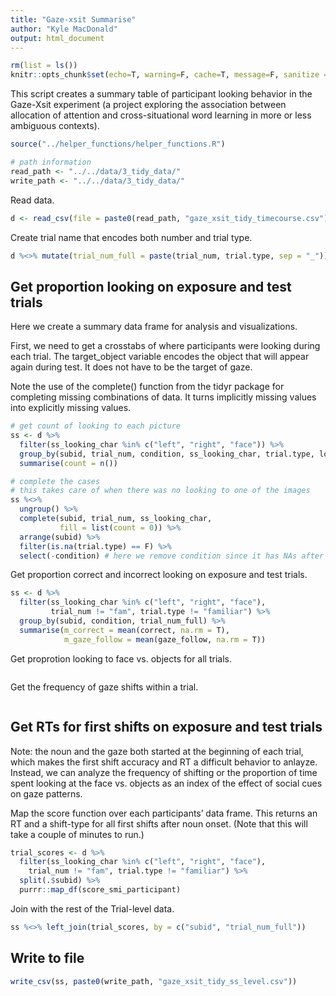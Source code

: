 ```yaml
---
title: "Gaze-xsit Summarise"
author: "Kyle MacDonald"
output: html_document
---
```


```r
rm(list = ls())
knitr::opts_chunk$set(echo=T, warning=F, cache=T, message=F, sanitize = T)
```

This script creates a summary table of participant looking behavior in the Gaze-Xsit experiment (a project exploring the association between allocation of attention and cross-situational word learning in more or less ambiguous contexts).

```r
source("../helper_functions/helper_functions.R")

# path information
read_path <- "../../data/3_tidy_data/"
write_path <- "../../data/3_tidy_data/"
```

Read data. 

```r
d <- read_csv(file = paste0(read_path, "gaze_xsit_tidy_timecourse.csv"))
```

Create trial name that encodes both number and trial type. 

```r
d %<>% mutate(trial_num_full = paste(trial_num, trial.type, sep = "_")) 
```

## Get proportion looking on exposure and test trials 

Here we create a summary data frame for analysis and visualizations.

First, we need to get a crosstabs of where participants were looking during each trial. The 
target_object variable encodes the object that will appear again during test. It does not 
have to be the target of gaze. 

Note the use of the complete() function from the tidyr package for completing missing combinations of data. It turns implicitly missing values into explicitly missing values.

```r
# get count of looking to each picture
ss <- d %>% 
  filter(ss_looking_char %in% c("left", "right", "face")) %>%
  group_by(subid, trial_num, condition, ss_looking_char, trial.type, look, correct) %>% 
  summarise(count = n()) 

# complete the cases 
# this takes care of when there was no looking to one of the images
ss %<>% 
  ungroup() %>% 
  complete(subid, trial_num, ss_looking_char, 
           fill = list(count = 0)) %>%
  arrange(subid) %>% 
  filter(is.na(trial.type) == F) %>% 
  select(-condition) # here we remove condition since it has NAs after the complete function 
```

Get proportion correct and incorrect looking on exposure and test trials. 

```r
ss <- d %>% 
  filter(ss_looking_char %in% c("left", "right", "face"),
         trial_num != "fam", trial.type != "familiar") %>%
  group_by(subid, condition, trial_num_full) %>% 
  summarise(m_correct = mean(correct, na.rm = T),
            m_gaze_follow = mean(gaze_follow, na.rm = T))
```

Get proprotion looking to face vs. objects for all trials. 

```r

```

Get the frequency of gaze shifts within a trial.

```r

```

## Get RTs for first shifts on exposure and test trials

Note: the noun and the gaze both started at the beginning of each trial, which makes the first shift accuracy and RT a difficult behavior to anlayze. Instead, we can analyze the frequency of shifting or the proportion of time spent looking at the face vs. objects as an index of the effect of social cues on gaze patterns.

Map the score function over each participants' data frame. This returns an RT and a shift-type for all first shifts after noun onset. (Note that this will take a couple of minutes to run.) 

```r
trial_scores <- d %>% 
  filter(ss_looking_char %in% c("left", "right", "face"),
    trial_num != "fam", trial.type != "familiar") %>% 
  split(.$subid) %>% 
  purrr::map_df(score_smi_participant)
```

Join with the rest of the Trial-level data. 

```r
ss %<>% left_join(trial_scores, by = c("subid", "trial_num_full"))
```

## Write to file

```r
write_csv(ss, paste0(write_path, "gaze_xsit_tidy_ss_level.csv"))
```

